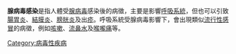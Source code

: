 {{Infobox Disease
 | Name           = 腺病毒感染
 | Image          = 
 | Caption        = 
 | DiseasesDB     = 
 | ICD10          = {{ICD10|B|97|0|b|95}} 
 | ICD9           =
 | ICDO           = 
 | OMIM           = 
 | MedlinePlus    = 
 | eMedicineSubj  = 
 | eMedicineTopic = 
 | MeshID         = D000257
}}
'''腺病毒感染'''是指人體受[[腺病毒|腺病毒]]感染後的病徵，主要是影響[[呼吸系統|呼吸系統]]，但也可以引致[[腸胃炎|腸胃炎]]、[[結膜炎|結膜炎]]、[[膀胱炎|膀胱炎]]及出[[疹|疹]]。呼吸系統受腺病毒影響下，會出現類似[[流行性感冒|流行性感冒]]的病徵，例如[[咳嗽|咳嗽]]、[[流鼻水|流鼻水]]及[[喉嚨痛|喉嚨痛]]等。

{{med-stub}}

[[Category:病毒性疾病|Category:病毒性疾病]]